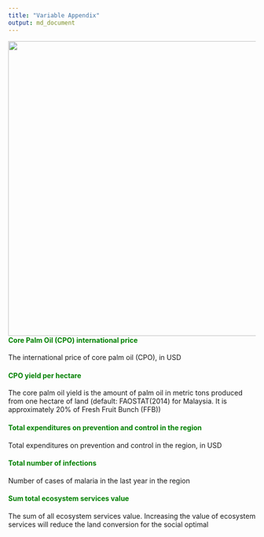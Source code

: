 ```yaml
---
title: "Variable Appendix"
output: md_document
---
```

<img align = "right" src="img1.png" width="600px" />

#### <span style = "color:green"><b>Core Palm Oil (CPO) international price</b></span>
The international price of core palm oil (CPO), in USD

#### <span style = "color:green"><b>CPO yield per hectare</b></span>
The core palm oil yield is the amount of palm oil in metric tons produced from one hectare of land (default: FAOSTAT(2014) for Malaysia. It is approximately 20% of Fresh Fruit Bunch (FFB))

#### <span style = "color:green"><b>Total expenditures on prevention and control in the region</b></span>
Total expenditures on prevention and control in the region, in USD

#### <span style = "color:green"><b>Total number of infections</b></span>
Number of cases of malaria in the last year in the region

#### <span style = "color:green"><b>Sum total ecosystem services value</b></span>
The sum of all ecosystem services value. Increasing the value of ecosystem services will reduce the land conversion for the social optimal